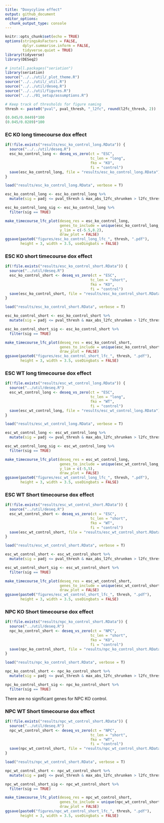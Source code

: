 ```yaml
---
title: "Doxycyline effect"
output: github_document
editor_options: 
  chunk_output_type: console
---
```


```r
knitr::opts_chunk$set(echo = TRUE)
options(stringsAsFactors = FALSE,
        dplyr.summarise.inform = FALSE,
        tidyverse.quiet = TRUE)
library(tidyverse)
library(DESeq2)

# install.packages("seriation")
library(seriation)
source("../../util/_plot_theme.R")
source("../../util/_util.R")
source("../../util/deseq.R")
source("../../util/figures.R")
source("../../01_setup/assumptions.R")

# Keep track of thresholds for figure naming
thresh <- paste0("pval", pval_thresh, "_l2fc", round(l2fc_thresh, 2))

(0.045/0.0449)*100
(0.045/0.0289)*100

```

### EC KO long timecourse dox effect

```r
if(!file.exists("results/esc_ko_control_long.RData")) {
  source("../../util/deseq.R")
  esc_ko_control_long <- deseq_vs_zero(ct = "ESC", 
                                       tc_len = "long", 
                                       fko = "KO", 
                                       fi = "control")
  save(esc_ko_control_long, file = "results/esc_ko_control_long.RData")
}

load("results/esc_ko_control_long.RData", verbose = T)
```

```r
esc_ko_control_long <- esc_ko_control_long %>%
  mutate(sig = padj <= pval_thresh & max_abs_l2fc_shrunken > l2fc_thresh)

esc_ko_control_long_sig <- esc_ko_control_long %>% 
  filter(sig == TRUE)
```

```r
make_timecourse_lfc_plot(deseq_res = esc_ko_control_long,
                         genes_to_include = unique(esc_ko_control_long_sig$gene_id),
                         y_lim = c(-5.5,8.2),
                         draw_plot = FALSE)
ggsave(paste0("figures/esc_ko_control_long_lfc_", thresh, ".pdf"), 
       height = 3, width = 3.5, useDingbats = FALSE)
```

### ESC KO short timecourse dox effect

```r
if(!file.exists("results/esc_ko_control_short.RData")) {
  source("../util/deseq.R")
  esc_ko_control_short <- deseq_vs_zero(ct = "ESC", 
                                       tc_len = "short", 
                                       fko = "KO", 
                                       fi = "control")
  save(esc_ko_control_short, file = "results/esc_ko_control_short.RData")
}

load("results/esc_ko_control_short.RData", verbose = T)
```

```r
esc_ko_control_short <- esc_ko_control_short %>%
  mutate(sig = padj <= pval_thresh & max_abs_l2fc_shrunken > l2fc_thresh)

esc_ko_control_short_sig <- esc_ko_control_short %>% 
  filter(sig == TRUE)
```

```r
make_timecourse_lfc_plot(deseq_res = esc_ko_control_short,
                         genes_to_include = unique(esc_ko_control_short_sig$gene_id),
                         draw_plot = FALSE)
ggsave(paste0("figures/esc_ko_control_short_lfc_", thresh, ".pdf"), 
       height = 3, width = 3.5, useDingbats = FALSE)
```

### ESC WT long timecourse dox effect

```r
if(!file.exists("results/esc_wt_control_long.RData")) {
  source("../util/deseq.R")
  esc_wt_control_long <- deseq_vs_zero(ct = "ESC", 
                                       tc_len = "long", 
                                       fko = "WT", 
                                       fi = "control")
  save(esc_wt_control_long, file = "results/esc_wt_control_long.RData")
}

load("results/esc_wt_control_long.RData", verbose = T)
```

```r
esc_wt_control_long <- esc_wt_control_long %>%
  mutate(sig = padj <= pval_thresh & max_abs_l2fc_shrunken > l2fc_thresh)

esc_wt_control_long_sig <- esc_wt_control_long %>% 
  filter(sig == TRUE)
```

```r
make_timecourse_lfc_plot(deseq_res = esc_wt_control_long,
                         genes_to_include = unique(esc_wt_control_long_sig$gene_id),
                         y_lim = c(-5,5),
                         draw_plot = FALSE)
ggsave(paste0("figures/esc_wt_control_long_lfc_", thresh, ".pdf"), 
       height = 3, width = 3.5, useDingbats = FALSE)
```

### ESC WT Short timecourse dox effect

```r
if(!file.exists("results/esc_wt_control_short.RData")) {
  source("../util/deseq.R")
  esc_wt_control_short <- deseq_vs_zero(ct = "ESC", 
                                       tc_len = "short", 
                                       fko = "WT", 
                                       fi = "control")
  save(esc_wt_control_short, file = "results/esc_wt_control_short.RData")
}

load("results/esc_wt_control_short.RData", verbose = T)
```

```r
esc_wt_control_short <- esc_wt_control_short %>%
  mutate(sig = padj <= pval_thresh & max_abs_l2fc_shrunken > l2fc_thresh)

esc_wt_control_short_sig <- esc_wt_control_short %>% 
  filter(sig == TRUE)
```

```r
make_timecourse_lfc_plot(deseq_res = esc_wt_control_short,
                         genes_to_include = unique(esc_wt_control_short_sig$gene_id),
                         draw_plot = FALSE)
ggsave(paste0("figures/esc_wt_control_short_lfc_", thresh, ".pdf"), 
       height = 3, width = 3.5, useDingbats = FALSE)
```

### NPC KO Short timecourse dox effect

```r
if(!file.exists("results/npc_ko_control_short.RData")) {
  source("../util/deseq.R")
  npc_ko_control_short <- deseq_vs_zero(ct = "NPC", 
                                       tc_len = "short", 
                                       fko = "KO", 
                                       fi = "control")
  save(npc_ko_control_short, file = "results/npc_ko_control_short.RData")
}

load("results/npc_ko_control_short.RData", verbose = T)
```

```r
npc_ko_control_short <- npc_ko_control_short %>%
  mutate(sig = padj <= pval_thresh & max_abs_l2fc_shrunken > l2fc_thresh)

npc_ko_control_short_sig <- npc_ko_control_short %>% 
  filter(sig == TRUE)
```

There are no significant genes for NPC KO control.

### NPC WT Short timecourse dox effect

```r
if(!file.exists("results/npc_wt_control_short.RData")) {
  source("../util/deseq.R")
  npc_wt_control_short <- deseq_vs_zero(ct = "NPC", 
                                       tc_len = "short", 
                                       fko = "WT", 
                                       fi = "control")
  save(npc_wt_control_short, file = "results/npc_wt_control_short.RData")
}

load("results/npc_wt_control_short.RData", verbose = T)
```

```r
npc_wt_control_short <- npc_wt_control_short %>%
  mutate(sig = padj <= pval_thresh & max_abs_l2fc_shrunken > l2fc_thresh)

npc_wt_control_short_sig <- npc_wt_control_short %>% 
  filter(sig == TRUE)
```

```r
make_timecourse_lfc_plot(deseq_res = npc_wt_control_short,
                         genes_to_include = unique(npc_wt_control_short_sig$gene_id),
                         draw_plot = FALSE)
ggsave(paste0("figures/npc_wt_control_short_lfc_", thresh, ".pdf"), 
       height = 3, width = 3.5, useDingbats = FALSE)
```

